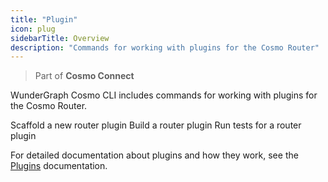 ```yaml
---
title: "Plugin"
icon: plug
sidebarTitle: Overview
description: "Commands for working with plugins for the Cosmo Router"
---
```

> Part of **Cosmo Connect**

WunderGraph Cosmo CLI includes commands for working with plugins for the Cosmo Router.

<CardGroup>
  <Card title="Init" href="/cli/router/plugin/init" icon="file-circle-plus">
    Scaffold a new router plugin
  </Card>
  <Card title="Build" href="/cli/router/plugin/build" icon="hammer">
    Build a router plugin
  </Card>
  <Card title="Test" href="/cli/router/plugin/test" icon="vial">
    Run tests for a router plugin
  </Card>
</CardGroup>

For detailed documentation about plugins and how they work, see the [Plugins](/router/gRPC/plugins) documentation. 